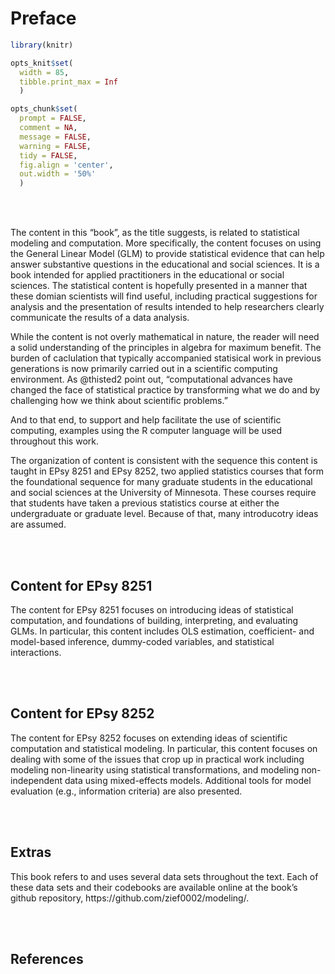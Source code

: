 # Preface {-}

```r
library(knitr)

opts_knit$set(
  width = 85, 
  tibble.print_max = Inf
  )

opts_chunk$set(
  prompt = FALSE, 
  comment = NA, 
  message = FALSE, 
  warning = FALSE, 
  tidy = FALSE, 
  fig.align = 'center',
  out.width = '50%'
  )
```

<!-- :::chapterquote -->
<!-- Computational advances have changed the face of statistical practice by transforming what we do and by challenging how we think about scientific problems.<br /> -->
<!-- <span class="quoteauthor">---@thisted2</span> -->
<!-- ::: -->

<br /><br />

The content in this "book", as the title suggests, is related to statistical modeling and computation. More specifically, the content focuses on using the General Linear Model (GLM) to provide statistical evidence that can help answer substantive questions in the educational and social sciences. It is a book intended for applied practitioners in the educational or social sciences. The statistical content is hopefully presented in a manner that these domian scientists will find useful, including practical suggestions for analysis and the presentation of results intended to help researchers clearly communicate the results of a data analysis.

While the content is not overly mathematical in nature, the reader will need a solid understanding of the principles in algebra for maximum benefit. The burden of caclulation that typically accompanied statisical work in previous generations is now primarily carried out in a scientific computing environment. As @thisted2 point out, "computational advances have changed the face of statistical practice by transforming what we do and by challenging how we think about scientific problems."


And to that end, to support and help facilitate the use of scientific computing, examples using the R computer language will be used throughout this work. 

The organization of content is consistent with the sequence this content is taught in EPsy 8251 and EPsy 8252, two applied statistics courses that form the foundational sequence for many graduate students in the educational and social sciences at the University of Minnesota. These courses require that students have taken a previous statistics course at either the undergraduate or graduate level. Because of that, many introducotry ideas are assumed. 

<br /><br />

## Content for EPsy 8251

The content for EPsy 8251 focuses on introducing ideas of statistical computation, and foundations of building, interpreting, and evaluating GLMs. In particular, this content includes OLS estimation, coefficient- and model-based inference, dummy-coded variables, and statistical interactions.


<br /><br />

## Content for EPsy 8252

The content for EPsy 8252 focuses on extending ideas of scientific computation and statistical modeling. In particular, this content focuses on dealing with some of the issues that crop up in practical work including modeling non-linearity using statistical transformations, and modeling non-independent data using mixed-effects models. Additional tools for model evaluation (e.g., information criteria) are also presented.

<br /><br />

## Extras

This book refers to and uses several data sets throughout the text. Each of these data sets and their codebooks are available online at the book's github repository, https://github.com/zief0002/modeling/. 

<br /><br />

## References

